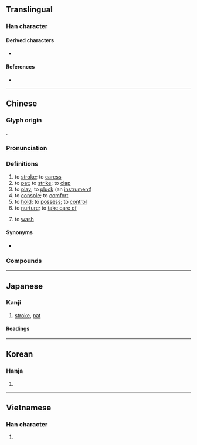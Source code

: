 {{also|抚|拊}}
{{character info}}
==Translingual==

===Han character===
{{Han char|rn=64|rad=手|as=12|sn=15|four=58031|canj=QOTF|ids=⿰扌無}}

====Derived characters====
* {{l|mul|[[𧁵]]}}

====References====
* {{Han ref|kx=0456.090|dkj=12743|dj=0805.070|hdz=31958.060|uh=64AB|ud=25771|bh=BCBE|bd=48318}}

----

==Chinese==
{{zh-forms|s=抚|alt=𢻬,𢻲}}

===Glyph origin===
{{Han etym}}
{{Han compound|手|無|ls=psc|c1=s|c2=p|t1=hand}}.

===Pronunciation===
{{zh-pron
|m=fǔ
|m-s=
|c=fu2
|c-t=
|g=
|h=pfs=
|j=
|mb=
|md=ū
|mn=hú/xm,zz,tw:bú
|mn_note=bú - vernacular - (俗); hú - literary
|mn-t=bhu2
|w=3vu,3hhu
|x=
|mc=y
|oc=y
|cat=v
}}

===Definitions===
{{zh-hanzi}}

# to [[stroke]]; to [[caress]]
# to [[pat]]; to [[strike]]; to [[clap]]
# to [[play]]; to [[pluck]] (an [[instrument]])
# to [[console]]; to [[comfort]]
# to [[hold]]; to [[possess]]; to [[control]]
# to [[nurture]]; to [[take care of]]
# {{lb|zh|Suzhou Wu|by extention}} to [[wash]]
#: {{zh-x|撫 面|to wash one's face|W-SZ}}

====Synonyms====
* {{s|to stroke}} {{zh-l|摸}}

===Compounds===
{{zh-der|愛撫|撫養|安撫|撫恤|撫喻|撫育|撫諭|撫順|撫慰|撫軍|輕撫|撫掌|撫州|撫摩|撫摸|撫琴|撫愛|撫綏|撫存|撫字|撫劍|撫孤|撫養成人|撫慰金|撫弄|撫臺|撫棺痛哭|撫躬自問|撫今追昔|撫抱|撫平|撫養費|撫養權|優撫|巡撫|平撫|督撫|招撫|扼喉撫背|慰撫|憶昔撫今|安撫奶嘴|撫髀興嘆|撫髀|撫恤金|存撫|剿撫兼施|多方招撫|宣撫|大撫臺|勦撫兼施|內撫|撫院|撫孤恤寡|撫箏|撫臆誓肌|撫膺|撫卹金|撫劍疾視|撫揉|撫心|撫尸慟哭|撫膺大慟|撫玩|撫梁易柱|撫拍|撫背扼喉|撫馭|撫安|撫掌大笑|撫摩鞠育|撫卹|撫心自問|綏撫|鎮撫|撫子|沐撫|撫運|撫期|撫襟|撫衿|撫劍}}

----

==Japanese==

===Kanji===
{{ja-kanji|grade=n|rs=手12}}

# [[stroke]], [[pat]]

====Readings====
{{ja-readings
|goon=ふ
|kanon=ふ
|kanyoon=ぶ
|kun=な-でる
}}

----

==Korean==

===Hanja===
{{ko-hanja|hangeul=무|eumhun=|rv=mu|mr=mu|y=mu}}

# {{rfdef|ko|sort=手12}}

----

==Vietnamese==

===Han character===
{{vi-readings|reading=vỗ, dỗ, phủ, vồ|rs=手12}}

# {{rfdef|vi|sort=手12}}